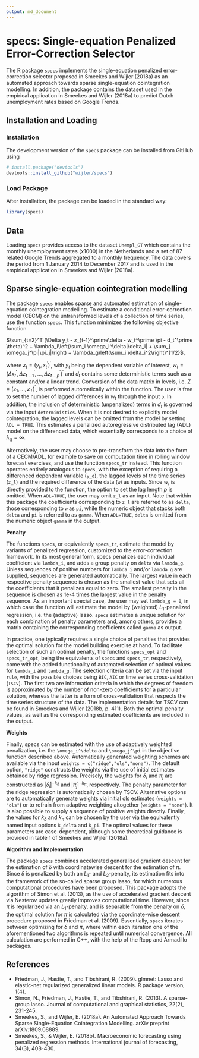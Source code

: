 ```yaml
---
output: md_document
---
```

# specs: Single-equation Penalized Error-Correction Selector

The R package `specs` implements the single-equation penalized error-correction selector proposed in Smeekes and Wijler (2018a) as an automated approach towards sparse single-equation cointegration modelling. In addition, the package contains the dataset used in the empirical application in Smeekes and Wijler (2018a) to predict Dutch unemployment rates based on Google Trends.

## Installation and Loading

### Installation

The development version of the `specs` package can be installed from
GitHub using

```r
# install.package("devtools")
devtools::install_github("wijler/specs")
```

### Load Package

After installation, the package can be loaded in the standard way:

``` r
library(specs)
```

## Data

Loading `specs` provides access to the dataset `Unempl_GT` which contains the monthly unemployment rates (x1000) in the Netherlands and a set of 87 related Google Trends aggregated to a monthly frequency. The data covers the period from 1 January 2014 to December 2017 and is used in the empirical application in Smeekes and Wijler (2018a).

## Sparse single-equation cointegration modelling

The package `specs` enables sparse and automated estimation of single-equation cointegration modelling. To estimate a conditional error-correction model (CECM) on the untransformed levels of a collection of time series, use the function `specs`. This function minimizes the following objective function

$\sum_{t=2}^T (\Delta y_t - z_{t-1}^\prime\delta - w_t^\prime \pi - d_t^\prime \theta)^2 + \lambda_i\left(\sum_i \omega_i^\delta|\delta_i| + \sum_j \omega_j^\pi|\pi_j|\right) + \lambda_g\left(\sum_i \delta_i^2\right)^{1/2}$,

where $z_t = (y_t,x_t^\prime)^\prime$, with $y_t$ being the dependent variable of interest, $w_t = (\Delta x_t^\prime,\Delta z_{t-1}^\prime, \ldots,\Delta z_{t-p}^\prime)^\prime$ and $d_t$ contains some deterministic terms such as a constant and/or a linear trend. Conversion of the data matrix in levels, i.e. $Z = (z_1,\ldots,z_T)^\prime$, is performed automatically within the function. The user is free to set the number of lagged differences in $w_t$ through the input `p`. In addition, the inclusion of deterministic (unpenalized) terms in $d_t$ is governed via the input `deterministics`. When it is not desired to explicitly model cointegration, the lagged levels can be omitted from the model by setting `ADL = TRUE`. This estimates a penalized autoregressive distributed lag (ADL) model on the differenced data, which essentially corresponds to a choice of $\lambda_g = \infty$.

Alternatively, the user may choose to pre-transform the data into the form of a CECM/ADL, for example to save on computation time in rolling window forecast exercises, and use the function `specs_tr` instead. This function operates entirely analogous to `specs`, with the exception of requiring a differenced dependent variable (`y_d`), the lagged levels of the time series (`z_l`) and the required difference of the data (`w`) as inputs. Since $w_t$ is directly provided to the function, the option to set the lag length $p$ is omitted. When `ADL=TRUE`, the user may omit `z_l` as an input. Note that within this package the coefficients corresponding to `z_l` are referred to as `delta`, those corresponding to `w` as `pi`, while the numeric object that stacks both `delta` and `pi` is referred to as `gamma`. When `ADL=TRUE`, `delta` is omitted from the numeric object `gamma` in the output.

**Penalty**

The functions `specs`, or equivalently `specs_tr`, estimate the model by variants of penalized regression, customized to the error-correction framework. In its most general form, specs penalizes each individual coefficient via `lambda_i`, and adds a group penalty on `delta` via `lambda_g`. Unless sequences of positive numbers for `lambda_i` and/or `lambda_g` are supplied, sequences are generated automatically. The largest value in each respective penalty sequence is chosen as the smallest value that sets all the coefficients that it penalizes equal to zero. The smallest penalty in the sequence is chosen as 1e-4 times the largest value in the penalty sequence. As an important special case, the user may set `lambda_g = 0`, in which case the function will estimate the model by (weighted) $L_1$-penalized regression, i.e. the (adaptive) lasso. `specs` estimates a unique solution for each combination of penalty parameters and, among others, provides a matrix containing the corresponding coefficients called `gamma` as output.

In practice, one typically requires a single choice of penalties that provides the optimal solution for the model building exercise at hand. To facilitate selection of such an optimal penalty, the functions `specs_opt` and `specs_tr_opt`, being the equivalents of `specs` and `specs_tr`, respectively, come with the added functionality of automated selection of optimal values for `lambda_i` and `lambda_g`. The selection criteria can be set via the input `rule`, with the possible choices being `BIC`, `AIC` or time series cross-validation (`TSCV`). The first two are information criteria in which the degrees of freedom is approximated by the number of non-zero coefficients for a particular solution, whereas the latter is a form of cross-validation that respects the time series structure of the data. The implementation details for TSCV can be found in Smeekes and Wijler (2018b, p. 411). Both the optimal penalty values, as well as the corresponding estimated coefficients are included in the output.

**Weights**

Finally, specs can be estimated with the use of adaptively weighted penalization, i.e. the `\omega_i^\delta` and `\omega_j^\pi` in the objective function described above. Automatically generated weighting schemes are available via the input `weights = c("ridge","ols","none")`. The default option, `"ridge"` constructs the weights via the use of initial estimates obtained by ridge regression. Precisely, the weights for $\delta_i$ and $\pi_j$ are constructed as $|\hat{\delta}_i|^{-k_\delta}$ and $|\hat{\pi}_j|^{-k_\pi}$, respectively. The penalty parameter for the ridge regression is automatically chosen by TSCV. Alternative options are to automatically generate weights via initial ols estimates (`weights = "ols"`) or to refrain from adaptive weighting altogether (`weights = "none"`). It is also possible to supply a sequence of positive weights directly. Finally, the values for $k_\delta$ and $k_\pi$ can be chosen by the user via the equivalently named input options `k_delta` and `k_pi`. The optimal values for these parameters are case-dependent, although some theoretical guidance is provided in table 1 of Smeekes and Wijler (2018a).

**Algorithm and Implementation**

The package `specs` combines accelerated generalized gradient descent for the estimation of $\delta$ with coordinatewise descent for the estimation of $\pi$. Since $\delta$ is penalized by both an $L_1$- and $L_2$-penalty, its estimation fits into the framework of the so-called sparse group lasso, for which numerous computational procedures have been proposed. This package adopts the algorithm of Simon et al. (2013), as the use of accelerated gradient descent via Nesterov updates greatly improves computational time. However, since $\pi$ is regularized via an $L_1$-penalty, and is separable from the penalty on $\delta$, the optimal solution for $\pi$ is calculated via the coordinate-wise descent procedure proposed in Friedman et al. (2009). Essentially, `specs` iterates between optimizing for $\delta$ and $\pi$, where within each iteration one of the aforementioned two algorithms is repeated until numerical convergence. All calculation are performed in C++, with the help of the Rcpp and Armadillo packages.

## References

 - Friedman, J., Hastie, T., and Tibshirani, R. (2009). glmnet: Lasso and elastic-net regularized generalized linear models. R package version, 1(4).
 - Simon, N., Friedman, J., Hastie, T., and Tibshirani, R. (2013). A sparse-group lasso. Journal of computational and graphical statistics, 22(2), 231-245.
 - Smeekes, S., and Wijler, E. (2018a). An Automated Approach Towards Sparse Single-Equation Cointegration Modelling. arXiv preprint arXiv:1809.08889.
 - Smeekes, S., & Wijler, E. (2018b). Macroeconomic forecasting using penalized regression methods. International journal of forecasting, 34(3), 408-430.
